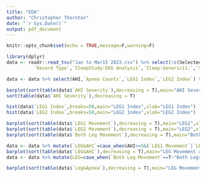 ```yaml
---
title: "EDA"
author: "Christopher Thornton"
date: "`r Sys.Date()`"
output: pdf_document
---
```


```r
knitr::opts_chunk$set(echo = TRUE,message=F,warning=F)
```

```r
library(dplyr)
data <- readr::read_tsv("Jan to Mar15 2023.csv") %>% select(!c(Selected,RecordNo,`Recording Date`,`Scorer`, # Essentially Useless
          `Record Type`,`SleepStudy:EKG Analysis`,`Sleep:Generic11:`,`Sleep:Generic20:`)) # Theoretically useful but not with this sample size
```

```r
data <- data %>% select(AHI,`Apnea Counts`,`LEG1 Index`,`LEG2 Index`) %>% mutate(`AHI Severity`=case_when(AHI<5~"None/Minimal [0, 5)",AHI>=5&AHI<15~"Mild [5, 15)",AHI>=15&AHI<30~"Moderate [15, 30)",AHI>=30~"Severe [30, inf)"),`LEG1 Movement`=case_when(`LEG1 Index`>3~T,`LEG1 Index`<=3~F),`LEG2 Movement`=case_when(`LEG2 Index`>3~T,`LEG2 Index`<=3~F),`Both Leg Movement`=case_when(`LEG1 Movement`&`LEG2 Movement`~T,!(`LEG1 Movement`&`LEG2 Movement`)~F))
```

```r
barplot(sort(table(data$`AHI Severity`),decreasing = T),main="AHI Severity",xlab="AHI Categorization",ylab="Frequency")
sort(table(data$`AHI Severity`),decreasing = T)
```

```r
hist(data$`LEG1 Index`,breaks=50,main="LEG1 Index",xlab="LEG1 Index")
hist(data$`LEG2 Index`,breaks=50,main="LEG2 Index",xlab="LEG2 Index")
```
```r
barplot(sort(table(data$`LEG1 Movement`),decreasing = T),main="LEG1",xlab="Index > 3",ylab="Frequency")
barplot(sort(table(data$`LEG2 Movement`),decreasing = T),main="LEG2",xlab="Index > 3",ylab="Frequency")
barplot(sort(table(data$`Both Leg Movement`),decreasing = T),main="Both Leg Movement",xlab="Index > 3 (both legs)",ylab="Frequency")
```

```r
data <- data %>% mutate(`LEG&AHI`=case_when(AHI>=5&(`LEG1 Movement`|`LEG2 Movement`)~T,AHI<5|!(`LEG1 Movement`|`LEG2 Movement`)~F))
barplot(sort(table(data$`LEG&AHI`),decreasing = T),main="LEG Movement and Apnea",xlab="Movement in at least one leg & AHI at least 5",ylab="Frequency")
data <- data %>% mutate(LEG=case_when(`Both Leg Movement`==T~"Both Legs",`LEG1 Movement`==T&`LEG2 Movement`==F~"LEG1 Only",`LEG1 Movement`==F&`LEG2 Movement`==T~"LEG2 Only",`LEG1 Movement`==F&`LEG2 Movement`==F~"No Legs"),Apnea=case_when(AHI>=5~"Apnea",AHI<5~"No Apnea")) %>% tidyr::unite(`Leg&Apnea`,LEG,Apnea,sep=" & ")
```
```r
barplot(sort(table(data$`Leg&Apnea`),decreasing = T),main="LEG Movement and Apnea",xlab="Movement in at least one leg & AHI at least 5",ylab="Frequency")
```
